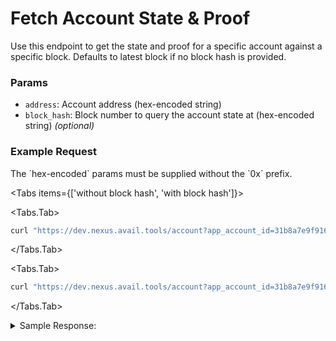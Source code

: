 
# Fetch Account State & Proof

Use this endpoint to get the state and proof for a specific account against a specific block.
Defaults to latest block if no block hash is provided.

### Params

- `address`: Account address (hex-encoded string)
- `block_hash`: Block number to query the account state at (hex-encoded string) *(optional)*

### Example Request

<Callout type="info">
The `hex-encoded` params must be supplied without the `0x` prefix.
</Callout>

<Tabs items={['without block hash', 'with block hash']}>

<Tabs.Tab>
```bash filename="CURL"
curl "https://dev.nexus.avail.tools/account?app_account_id=31b8a7e9f916616a8ed5eb471a36e018195c319600cbd3bbe726d1c96f03568d"
```
</Tabs.Tab>

<Tabs.Tab>
```bash filename="CURL"
curl "https://dev.nexus.avail.tools/account?app_account_id=31b8a7e9f916616a8ed5eb471a36e018195c319600cbd3bbe726d1c96f03568d&block_hash= curl "https://dev.nexus.avail.tools/account?app_account_id=31b8a7e9f916616a8ed5eb471a36e018195c319600cbd3bbe726d1c96f03568d&block_hash=21be1d236b00babc9751852be1b234a0006da45727cc79a872ed01757df36299"
```
</Tabs.Tab>

</Tabs>

<details className="border p-3 rounded-md bg-[#EFF6FF]">
<summary> Sample Response:</summary>

```json
{"account":
{
    "statement":[3565896811,2273703815,35198193,3198801644,82397192,115698383,2665578267,2990255432],
    "state_root":[61,169,180,149,80,170,115,234,7,14,17,89,110,50,100,70,116,95,88,42,69,63,242,180,235,31,42,43,10,37,232,83],
    "start_nexus_hash":[171,210,245,184,174,12,147,96,28,20,214,127,166,137,132,247,173,51,204,227,46,8,38,99,130,78,209,21,194,66,111,93],
    "last_proof_height":125671,
    "height":503
},
"proof":[[57,138,229,89,104,184,73,25,224,115,234,5,140,226,214,164,228,52,181,68,220,138,158,124,39,17,54,68,192,74,76,210],[0,0,0,0,0,0,0,0,0,0,0,0,0,0,0,0,0,0,0,0,0,0,0,0,0,0,0,0,0,0,0,0],[0,0,0,0,0,0,0,0,0,0,0,0,0,0,0,0,0,0,0,0,0,0,0,0,0,0,0,0,0,0,0,0],[30,128,78,239,162,28,77,130,97,248,58,50,7,21,79,133,18,167,93,230,6,34,67,70,80,70,141,218,24,148,2,237],[0,0,0,0,0,0,0,0,0,0,0,0,0,0,0,0,0,0,0,0,0,0,0,0,0,0,0,0,0,0,0,0],[0,0,0,0,0,0,0,0,0,0,0,0,0,0,0,0,0,0,0,0,0,0,0,0,0,0,0,0,0,0,0,0]],
"value_hash":[232,203,75,99,182,80,156,206,78,208,244,244,146,103,99,40,48,197,79,114,68,19,167,95,209,50,51,152,178,3,225,116],
"nexus_header":{
    "parent_hash":[45,148,7,11,7,98,81,171,115,76,113,205,71,107,233,70,134,56,168,8,66,119,195,191,41,12,20,29,215,196,253,78],
    "prev_state_root":[172,116,232,187,231,149,109,191,98,93,222,199,59,197,230,134,178,175,223,13,51,75,136,250,169,223,215,161,186,249,241,90],
    "state_root":[172,116,232,187,231,149,109,191,98,93,222,199,59,197,230,134,175,223,13,51,75,136,250,169,223,215,161,186,249,241,90],
    "tx_root":[110,52,11,156,255,179,122,152,156,165,68,230,187,120,10,44,120,144,29,63,179,55,56,118,133,17,163,6,23,175,160,29],
    "avail_header_hash":[117,248,152,157,8,59,189,41,217,215,157,159,122,168,255,150,131,171,219,97,31,187,248,131,194,146,146,83,37,26,255,20],
    "number":144266
    },
"account_encoded":"d48b446b8785f787021914f1bea9d6ec04e9480806e56acf9ee17f1bb23bad483da9b49550aa73ea070e11596e326446745f582a453ff2b4eb1f2a2b0a25e853abd2f5b8ae0c93601c14d67fa68984f7ad33cce32e082663824ed115c2426f5d000000000000000000000000000000000000000000000000000000000001eae700000000000000000000000000000000000000000000000000000000000001f7",
"proof_hex":["398ae55968b84919e073ea058ce2d6a4e434b544dc8a9e7c27113644c04a4cd2","0000000000000000000000000000000000000000000000000000000000000000","0000000000000000000000000000000000000000000000000000000000000000","1e804eefa21c4d8261f83a3207154f8512a75de60622434650468dda189402ed","0000000000000000000000000000000000000000000000000000000000000000","0000000000000000000000000000000000000000000000000000000000000000"],
"value_hash_hex":"e8cb4b63b6509cce4ed0f4f49267632830c54f724413a75fd1323398b203e174",
"nexus_state_root_hex":"ac74e8bbe7956dbf625ddec73bc5e686b2afdf0d334b88faa9dfd7a1baf9f15a"}
```

</details>
